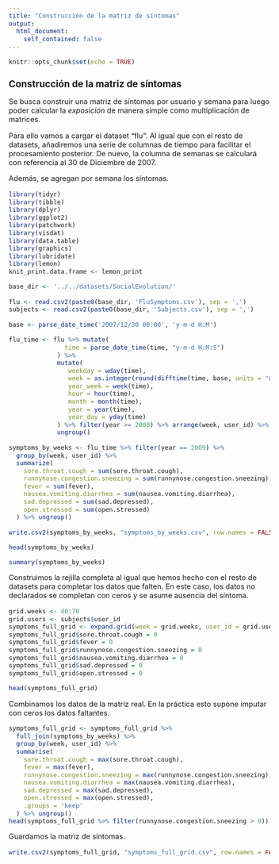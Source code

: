 ```yaml
---
title: "Construcción de la matriz de síntomas"
output: 
  html_document:
    self_contained: false
---
```


<style type="text/css">
  body {
    font-size: 11pt;
  }
  
  h1 {
    font-size: 14pt!important;
  }

  h2 {
    font-size: 11pt!important;
    font-weight: bold;
  }
  
  h3, h4, h5 {
    font-size: 11pt!important;
    font-style: italic;
  }
</style>

```r
knitr::opts_chunk$set(echo = TRUE)
```

# Construcción de la matriz de síntomas

Se busca construir una matriz de síntomas por usuario y semana para luego poder calcular la *exposición* de manera simple como multiplicación de matrices.

Para ello vamos a cargar el dataset "flu". Al igual que con el resto de datasets, añadiremos una serie de columnas de tiempo para facilitar el procesamiento posterior. De nuevo, la columna de semanas se calculará con referencia al 30 de Diciembre de 2007.

Además, se agregan por semana los síntomas.

```r
library(tidyr)
library(tibble)
library(dplyr)
library(ggplot2)
library(patchwork)
library(visdat)
library(data.table)
library(graphics)
library(lubridate)
library(lemon)
knit_print.data.frame <- lemon_print
```

```r
base_dir <- '../../datasets/SocialEvolution/'

flu <- read.csv2(paste0(base_dir, 'FluSymptoms.csv'), sep = ',')
subjects <- read.csv2(paste0(base_dir, 'Subjects.csv'), sep = ',')

base <- parse_date_time('2007/12/30 00:00', 'y-m-d H:M')

flu_time <- flu %>% mutate(
               time = parse_date_time(time, "y-m-d H:M:S")
             ) %>%
             mutate(
                weekday = wday(time), 
                week = as.integer(round(difftime(time, base, units = "weeks"))),
                year_week = week(time),
                hour = hour(time),
                month = month(time), 
                year = year(time),
                year_day = yday(time)
             ) %>% filter(year >= 2008) %>% arrange(week, user_id) %>%
             ungroup()

symptoms_by_weeks <- flu_time %>% filter(year == 2009) %>% 
  group_by(week, user_id) %>% 
  summarize(
    sore.throat.cough = sum(sore.throat.cough),
    runnynose.congestion.sneezing = sum(runnynose.congestion.sneezing),
    fever = sum(fever),              
    nausea.vomiting.diarrhea = sum(nausea.vomiting.diarrhea),     
    sad.depressed = sum(sad.depressed),             
    open.stressed = sum(open.stressed)
  ) %>% ungroup()

write.csv2(symptoms_by_weeks, "symptoms_by_weeks.csv", row.names = FALSE)
```

```r
head(symptoms_by_weeks)
```


```r
summary(symptoms_by_weeks)
```

Construimos la rejilla completa al igual que hemos hecho con el resto de datasets para completar los datos que falten. En este caso, los datos no declarados se completan con ceros y se asume ausencia del síntoma.

```r
grid.weeks <- 40:70
grid.users <- subjects$user_id
symptoms_full_grid <- expand.grid(week = grid.weeks, user_id = grid.users)
symptoms_full_grid$sore.throat.cough = 0
symptoms_full_grid$fever = 0
symptoms_full_grid$runnynose.congestion.sneezing = 0
symptoms_full_grid$nausea.vomiting.diarrhea = 0
symptoms_full_grid$sad.depressed = 0
symptoms_full_grid$open.stressed = 0

head(symptoms_full_grid)
```
Combinamos los datos de la matriz real. En la práctica esto supone imputar con ceros los datos faltantes.

```r
symptoms_full_grid <- symptoms_full_grid %>%
  full_join(symptoms_by_weeks) %>%
  group_by(week, user_id) %>%
  summarise(
    sore.throat.cough = max(sore.throat.cough),
    fever = max(fever),
    runnynose.congestion.sneezing = max(runnynose.congestion.sneezing),
    nausea.vomiting.diarrhea = max(nausea.vomiting.diarrhea),
    sad.depressed = max(sad.depressed),
    open.stressed = max(open.stressed),
    .groups = 'keep'
  ) %>% ungroup()
head(symptoms_full_grid %>% filter(runnynose.congestion.sneezing > 0))
```
Guardamos la matriz de síntomas.

```r
write.csv2(symptoms_full_grid, "symptoms_full_grid.csv", row.names = FALSE)
```


